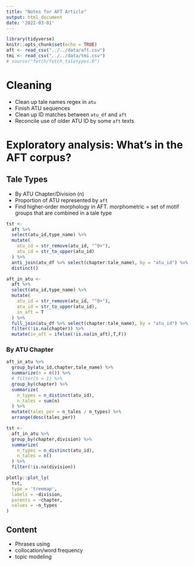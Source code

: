 ```yaml
---
title: "Notes for AFT Article"
output: html_document
date: '2022-03-01'
---
```


```r
library(tidyverse)
knitr::opts_chunk$set(echo = TRUE)
aft <- read_csv("../../data/aft.csv")
tmi <- read_csv("../../data/tmi.csv")
# source("fetch/fetch_taletypes.R")
```

# Cleaning

-   Clean up tale names regex in `atu`
-   Finish ATU sequences
-   Clean up ID matches between `atu_df` and `aft`
-   Reconcile use of older ATU ID by some `aft` texts

# Exploratory analysis: What's in the AFT corpus?

## Tale Types

-   By ATU Chapter/Division (n)
-   Proportion of ATU represented by `aft`
-   Find higher-order morphology in AFT. morphometric = set of motif groups that are combined in a tale type

```r

tst <-
  aft %>%
  select(atu_id,type_name) %>%
  mutate(
    atu_id = str_remove(atu_id, "^0+"),
    atu_id = str_to_upper(atu_id)
  ) %>%
  anti_join(atu_df %>% select(chapter:tale_name), by = "atu_id") %>%
  distinct()

```

```r

aft_in_atu <-
  aft %>%
  select(atu_id,type_name) %>%
  mutate(
    atu_id = str_remove(atu_id, "^0+"),
    atu_id = str_to_upper(atu_id),
    in_aft = T
  ) %>%
  full_join(atu_df %>% select(chapter:tale_name), by = "atu_id") %>%
  filter(!is.na(chapter)) %>%
  mutate(in_aft = ifelse(!is.na(in_aft),T,F))

```

### By ATU Chapter

```r

aft_in_atu %>%
  group_by(atu_id,chapter,tale_name) %>%
  summarize(n = n()) %>%
  # filter(n > 1) %>%
  group_by(chapter) %>%
  summarize(
    n_types = n_distinct(atu_id),
    n_tales = sum(n)
  ) %>%
  mutate(tales_per = n_tales / n_types) %>%
  arrange(desc(tales_per))

```

```r

tst <-
  aft_in_atu %>%
  group_by(chapter,division) %>%
  summarize(
    n_types = n_distinct(atu_id),
    n_tales = n()
  ) %>%
  filter(!is.na(division))

plotly::plot_ly(
  tst,
  type = 'treemap',
  labels = ~division,
  parents = ~chapter,
  values = ~n_types
)

```

## Content

- Phrases using 
-   collocation/word frequency
-   topic modeling

